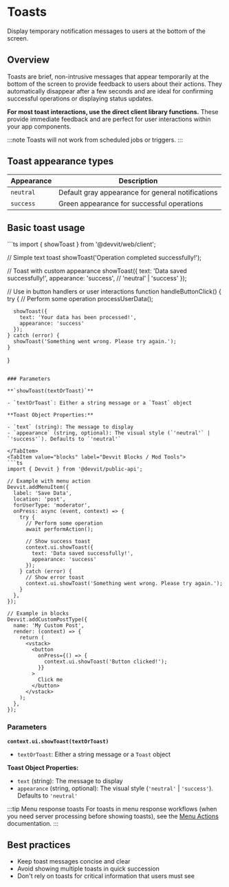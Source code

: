 
# Toasts

Display temporary notification messages to users at the bottom of the screen.

## Overview

Toasts are brief, non-intrusive messages that appear temporarily at the bottom of the screen to provide feedback to users about their actions. They automatically disappear after a few seconds and are ideal for confirming successful operations or displaying status updates.

**For most toast interactions, use the direct client library functions.** These provide immediate feedback and are perfect for user interactions within your app components.

:::note
Toasts will not work from scheduled jobs or triggers.
:::

## Toast appearance types

| Appearance | Description                                               |
| ---------- | --------------------------------------------------------- |
| `neutral`  | Default gray appearance for general notifications         |
| `success`  | Green appearance for successful operations               |

## Basic toast usage

<Tabs>
  <TabItem value="web" label="Devvit Web">
  ```ts
  import { showToast } from '@devvit/web/client';

  // Simple text toast
  showToast('Operation completed successfully!');

  // Toast with custom appearance
  showToast({
    text: 'Data saved successfully!',
    appearance: 'success', // 'neutral' | 'success'
  });

  // Use in button handlers or user interactions
  function handleButtonClick() {
    try {
      // Perform some operation
      processUserData();
      
      showToast({
        text: 'Your data has been processed!',
        appearance: 'success'
      });
    } catch (error) {
      showToast('Something went wrong. Please try again.');
    }
  }
  ```

  ### Parameters

  **`showToast(textOrToast)`**

  - `textOrToast`: Either a string message or a `Toast` object

  **Toast Object Properties:**

  - `text` (string): The message to display
  - `appearance` (string, optional): The visual style (`'neutral'` | `'success'`). Defaults to `'neutral'`

  </TabItem>
  <TabItem value="blocks" label="Devvit Blocks / Mod Tools">
  ```ts
  import { Devvit } from '@devvit/public-api';

  // Example with menu action
  Devvit.addMenuItem({
    label: 'Save Data',
    location: 'post',
    forUserType: 'moderator',
    onPress: async (event, context) => {
      try {
        // Perform some operation
        await performAction();
        
        // Show success toast
        context.ui.showToast({
          text: 'Data saved successfully!',
          appearance: 'success'
        });
      } catch (error) {
        // Show error toast
        context.ui.showToast('Something went wrong. Please try again.');
      }
    },
  });

  // Example in blocks
  Devvit.addCustomPostType({
    name: 'My Custom Post',
    render: (context) => {
      return (
        <vstack>
          <button
            onPress={() => {
              context.ui.showToast('Button clicked!');
            }}
          >
            Click me
          </button>
        </vstack>
      );
    },
  });
  ```

  ### Parameters

  **`context.ui.showToast(textOrToast)`**

  - `textOrToast`: Either a string message or a `Toast` object

  **Toast Object Properties:**

  - `text` (string): The message to display
  - `appearance` (string, optional): The visual style (`'neutral'` | `'success'`). Defaults to `'neutral'`

  </TabItem>
</Tabs>

:::tip Menu response toasts
For toasts in menu response workflows (when you need server processing before showing toasts), see the [Menu Actions](./menu-actions.mdx) documentation.
:::

## Best practices

- Keep toast messages concise and clear
- Avoid showing multiple toasts in quick succession
- Don't rely on toasts for critical information that users must see

